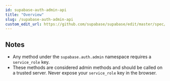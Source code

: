 ```yaml
---
id: supabase-auth-admin-api
title: "Overview"
slug: /supabase-auth-admin-api
custom_edit_url: https://github.com/supabase/supabase/edit/master/spec/supabase_js_v2.yml
---
```










## Notes

- Any method under the `supabase.auth.admin` namespace requires a `service_role` key.
- These methods are considered admin methods and should be called on a trusted server. Never expose your `service_role` key in the browser.
